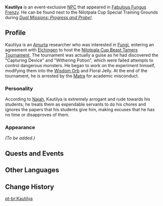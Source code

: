 {{Meta
|missing_NPC_profile  = yes
}}
{{Character Infobox
|type             = Event NPC
|image            = NPC Kautilya.png
|region           = Sumeru
|affiliation      = Amurta
|title            = Researcher
|ancestry         = <!-- Clan/family -->
|father           = 
|mother           = 
|spouse           = 
|sibling          = 
|child            = 
|relative         = 
|voiceEN          = 
|voiceCN          = 
|voiceJP          = 
}}
'''Kautilya''' is an event-exclusive [[NPC]] that appeared in [[Fabulous Fungus Frenzy]]. He can be found next to the Nilotpala Cup Special Training Grounds during ''[[Dual Missions: Progress and Probe!]]''.
<!--
==Location== Next to training ground after preliminaries
{{subst:#tag:gallery|
NPC Location {{subst:PAGENAME}}.png{{subst:!}}{{subst:PAGENAME}}'s location
NPC Location {{subst:PAGENAME}} Context.png{{subst:!}}Additional context
}}
-->
==Profile==
Kautilya is an [[Amurta]] researcher who was interested in [[Fungus|Fungi]], entering an agreement with [[Elchingen]] to host the [[Nilotpala Cup Beast Tamers Tournament]]. The tournament was actually a guise as he had discovered the "Capturing Device" and "Withering Potion", which were failed attempts to control dangerous monsters. He began to work on the experiment himself, modifying them into the [[Wisdom Orb]] and Floral Jelly. At the end of the tournament, he is arrested by the [[Matra]] for academic misconduct.

===Personality===
According to [[Najah]], Kautilya is extremely arrogant and rude towards his students; he treats them as expendable servants to do his chores and ignores the papers that his students give him, making excuses that he has no time or disapproves of them.

===Appearance===
<!--Keep appearance section short and concise. Limit to 2 paragraphs with 3-4 sentences each.-->
''(To be added.)''

==Quests and Events==
{{Quests and Events}}
<!--
==Trivia==
* 
-->
==Other Languages==
{{Other Languages|default_hidden = 1
|en      = Kautilya
|zhs     = 考特里亚
|zhs_rm  = Kǎotèlǐyà
|zht     = 考特里亞
|zht_rm  = Kǎotèlǐyǎ
|ja      = カウトリヤ
|ja_rm   = Kautoriya
|ko      = 카우틀랴
|ko_rm   = Kauteullya
|es      = Kautilya
|fr      = Kautilya
|ru      = Каутилья
|th      = Kautilya
|vi      = Kautilya
|de      = Kautilya
|id      = Kautilya
|pt      = Kautilya
}}

==Change History==
{{Change History|3.2}}
<!--
==References==
{{Reflist}}
-->

[[pt-br:Kautilya]]